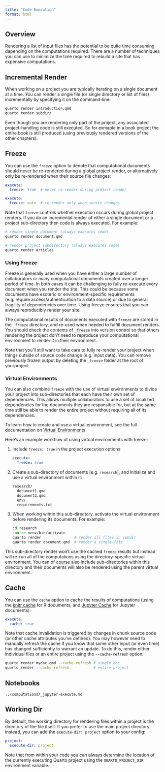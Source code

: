```yaml
---
title: "Code Execution"
format: html
---
```


## Overview

Rendering a list of input files has the potential to be quite time consuming depending on the computations required. There are a number of techniques you can use to minimize the time required to rebuild a site that has expensive computations.

## Incremental Render

When working on a project you are typically iterating on a single document at a time. You can render a single file (or single directory or list of files) incrementally by specifying it on the command-line:

```bash
quarto render introduction.qmd
quarto render subdir/
```

Even though you are rendering only part of the project, any associated project-handling code is still executed. So for exmaple in a book project the entire book is still produced (using previously rendered versions of the other chapters).

## Freeze

You can use the `freeze` option to denote that computational documents should never be re-rendered during a global project render, or alternatively only be re-rendered when their source file changes:

``` yaml
execute:
  freeze: true  # never re-render during project render
```

``` yaml
execute:
  freeze: auto  # re-render only when source changes
```

Note that `freeze` controls whether execution occurs during global project renders. If you do an incremental render of either a single document or a project sub-directory then code is always executed. For example:

``` bash
# render single document (always executes code)
quarto render document.qmd

# render project subdirectory (always executes code)
quarto render articles
```

### Using Freeze

Freeze is generally used when you have either a large number of collaborators or many computational documents created over a longer period of time. In both cases it can be challenging to fully re-execute every document when you render the site. This could be because some documents have esoteric or environment-specific requirements (e.g. require access/authentication to a data source) or due to general fragility of dependencies over time. Using freeze ensures that you can always reproducibly render your site.

The computational results of documents executed with `freeze` are stored in the `_freeze` directory, and re-used when needed to fulfill document renders. You should check the contents of `_freeze` into version control so that others rendering the project don't need to reproduce your computational environment to render it in their environment.

Note that you'll still want to take care to fully re-render your project when things outside of source code change (e.g. input data). You can remove previously frozen output by deleting the `_freeze` folder at the root of yourproject.



### Virtual Environments {#freeze-virtual-environments}

You can also combine `freeze` with the use of virtual environments to divide your project into sub-directories that each have their own set of dependencies. This allows multiple collaborators to use a set of localized dependencies for the documents they are responsible for, but at the same time still be able to render the entire project without requiring all of its dependencies.

To learn how to create and use a virtual environment, see the full documentation on [Virtual Environments](virtual-environments.qmd)

Here's an example workflow of using virtual environments with freeze:

1.  Include `freeze: true` in the project execution options:

    ``` yaml
    execute:
      freeze: true
    ```

2.  Create a sub-directory of documents (e.g. `research`), and initialize and use a virtual environment within it:

    ``` default
    research/
      document1.qmd
      document2.qmd
      env/
      requirements.txt
    ```

3.  When working wihtin this sub-directory, activate the virtual environment before rendering its documents. For example:

    ``` bash
    cd research
    source venv/bin/activate
    quarto render               # render all files in subdir
    quarto render document.qmd  # render a single-file
    ```

This sub-directory render won't use the cached `freeze` results but instead will re-run all of the computations using the directory-specific virtual environment. You can of course also include sub-directories within this directory and their documents will also be rendered using the parent virtual environment.

## Cache

You can use the `cache` option to cache the results of computations (using the [knitr cache](https://yihui.org/knitr/demo/cache/) for R documents, and [Jupyter Cache](https://jupyter-cache.readthedocs.io/en/latest/) for Jupyter documents):

``` yaml
execute:
  cache: true
```

Note that cache invalidation is triggered by changes in chunk source code (or other cache attributes you've defined). You may however need to manually refresh the cache if you know that some other input (or even time) has changed sufficiently to warrant an update. To do this, render either individual files or an entire project using the `--cache-refresh` option:

``` bash
quarto render mydoc.qmd --cache-refresh # single doc
quarto render --cache-refresh           # entire project
```

## Notebooks

``` include
../computations/_jupyter-execute.md
```

## Working Dir

By default, the working directory for rendering files within a project is the directory of the file itself. If you prefer to use the main project directory instead, you can add the `execute-dir: project` option to your config:

``` yaml
project:
  execute-dir: project
```

Note that from within your code you can always determine the location of the currently executing Quarto project using the `QUARTO_PROJECT_DIR` environment variable.
